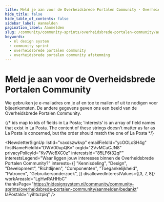 ```yaml
---
title: Meld je aan voor de Overheidsbrede Portalen Community · Overheidsbrede Portalen Community · Community Sprints
hide_title: false
hide_table_of_contents: false
sidebar_label: Aanmelden
pagination_label: Aanmelden
slug: /community/community-sprints/overheidsbrede-portalen-community/aanmelden
keywords:
  - nl design system
  - community sprint
  - overheidsbrede portalen community
  - overheidsbrede portalen community afstemming
---
```



# Meld je aan voor de Overheidsbrede Portalen Community

We gebruiken je e-mailadres om je af en toe te mailen of uit te nodigen voor bijeenkomsten. De andere gegevens geven ons een beeld van de Overheidsbrede Portalen Community.

{/* ids map to ids of fields in La Posta; 'interests' is an array of field names that exist in La Posta. The content of these strings doesn't matter as far as La Posta is concerned, but the order should match the one of La Posta */}

<NewsletterSignUp
  listId="vaxdszwkvp"
  emailFieldId="ycOOLcSH4g"
  firstNameFieldId="DWV00upQKv"
  orgId="2VvMCuCJN8"
  privacyPolicyId="Kv7Wc8XC0z"
  interestsId="85LF6t32qF"
  interestsLegend="Waar liggen jouw interesses binnen de Overheidsbrede Portalen Community?"
  interests={[
    "Kennisdeling",
    "Design",
    "Development",
    "Richtlijnen",
    "Componenten",
    "Toegankelijkheid",
    "Patronen",
    "Gebruikersonderzoek",
  ]}
  disallowedInterestValues={[3, 7, 8]}
  workAreasId="LgHwRAHHbC"
  thanksPage="https://nldesignsystem.nl/community/community-sprints/overheidsbrede-portalen-community/aanmelden/bedankt"
  laPostaId="iyihtuzpiq"
/>
